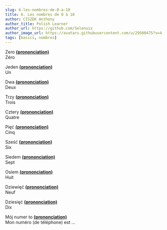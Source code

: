 ```yaml
---
slug: 6-les-nombres-de-0-a-10
title: 6. Les nombres de 0 à 10
author: CISZEK Anthony
author_title: Polish Learner
author_url: https://github.com/Selenuix
author_image_url: https://avatars.githubusercontent.com/u/29508475?v=4
tags: [basics, nombres]
---
```



<TOCInline toc={toc} />

Zero **[(prononciation)](https://voca.ro/11Egk9Bx5mT4)** <br />
Zéro

Jeden **[(prononciation)](https://voca.ro/15Z5IXiLuueF)** <br />
Un

Dwa **[(prononciation)](https://voca.ro/1exmxqbUYm7R)** <br />
Deux

Trzy **[(prononciation)](https://voca.ro/1na8Lv4Vcm3x)** <br />
Trois

Cztery **[(prononciation)](https://voca.ro/11S6iaaO4nlQ)** <br />
Quatre

Pięć **[(prononciation)](https://voca.ro/15kUwkkKsxyy)** <br />
Cinq

Sześć **[(prononciation)](https://voca.ro/1gLWHBC3Dulc)** <br />
Six

Siedem **[(prononciation)](https://voca.ro/1fKsW5ETjn3c)** <br />
Sept

Osiem **[(prononciation)](https://voca.ro/1kWxKrkVXxMp)** <br />
Huit

Dziewięć **[(prononciation)](https://voca.ro/1dEYgzRAOcHX)** <br />
Neuf

Dziesięć **[(prononciation)](https://voca.ro/1jvICXGyd6bB)** <br />
Dix

Mój numer to **[(prononciation)](https://voca.ro/174JzH04FCTu)** <br />
Mon numéro (de téléphone) est ...